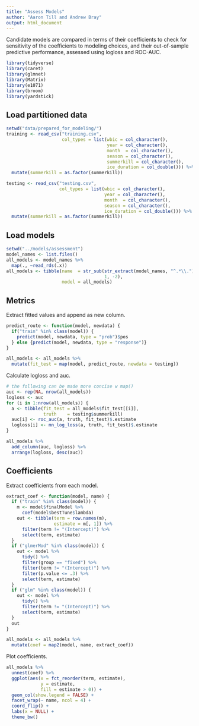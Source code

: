 ```yaml
---
title: "Assess Models"
author: "Aaron Till and Andrew Bray"
output: html_document
---
```


Candidate models are compared in terms of their coefficients to check for sensitivity of the coefficients to modeling choices, and their out-of-sample predictive performance, assessed using logloss
and ROC-AUC.

```r
library(tidyverse)
library(caret)
library(glmnet)
library(Matrix)
library(e1071)
library(broom)
library(yardstick)
```

## Load partitioned data

```r
setwd("data/prepared_for_modeling/")
training <- read_csv("training.csv",
                     col_types = list(wbic = col_character(),
                                      year = col_character(),
                                      month  = col_character(),
                                      season = col_character(),
                                      summerkill = col_character(),
                                      ice_duration = col_double())) %>%
  mutate(summerkill = as.factor(summerkill))

testing <- read_csv("testing.csv",
                    col_types = list(wbic = col_character(),
                                     year = col_character(),
                                     month  = col_character(),
                                     season = col_character(),
                                     ice_duration = col_double())) %>%
  mutate(summerkill = as.factor(summerkill))
```

## Load models

```r
setwd("../models/assessment") 
model_names <- list.files()
all_models <- model_names %>%
  map(., ~read_rds(.x))
all_models <- tibble(name  = str_sub(str_extract(model_names, "^.*\\."), 
                                     1, -2),
                     model = all_models)
```

## Metrics

Extract fitted values and append as new column.

```r
predict_route <- function(model, newdata) {
  if("train" %in% class(model)) {
    predict(model, newdata, type = "prob")$pos
  } else {predict(model, newdata, type = "response")}
}

all_models <- all_models %>%
  mutate(fit_test = map(model, predict_route, newdata = testing))
```

Calculate logloss and auc.

```r
# the following can be made more concise w map()
auc <- rep(NA, nrow(all_models))
logloss <- auc
for (i in 1:nrow(all_models)) {
  a <- tibble(fit_test = all_models$fit_test[[i]],
              truth    = testing$summerkill)
  auc[i] <- roc_auc(a, truth, fit_test)$.estimate
  logloss[i] <- mn_log_loss(a, truth, fit_test)$.estimate
}

all_models %>%
  add_column(auc, logloss) %>%
  arrange(logloss, desc(auc))
```

## Coefficients

Extract coefficients from each model.

```r
extract_coef <- function(model, name) {
  if ("train" %in% class(model)) {
    m <- model$finalModel %>%
      coef(model$bestTune$lambda)
    out <- tibble(term = row.names(m),
                  estimate = m[, 1]) %>%
      filter(term != "(Intercept)") %>%
      select(term, estimate)
  }
  if ("glmerMod" %in% class(model)) {
    out <- model %>%
      tidy() %>%
      filter(group == "fixed") %>%
      filter(term != "(Intercept)") %>%
      filter(p.value <= .3) %>%
      select(term, estimate)
  }
  if ("glm" %in% class(model)) {
    out <- model %>%
      tidy() %>%
      filter(term != "(Intercept)") %>%
      select(term, estimate)
  }
  out
}

all_models <- all_models %>%
  mutate(coef = map2(model, name, extract_coef))
```

Plot coefficients.

```r
all_models %>%
  unnest(coef) %>%
  ggplot(aes(x = fct_reorder(term, estimate), 
             y = estimate, 
             fill = estimate > 0)) +
  geom_col(show.legend = FALSE) +
  facet_wrap(~ name, ncol = 4) +
  coord_flip() +
  labs(x = NULL) +
  theme_bw()
```



